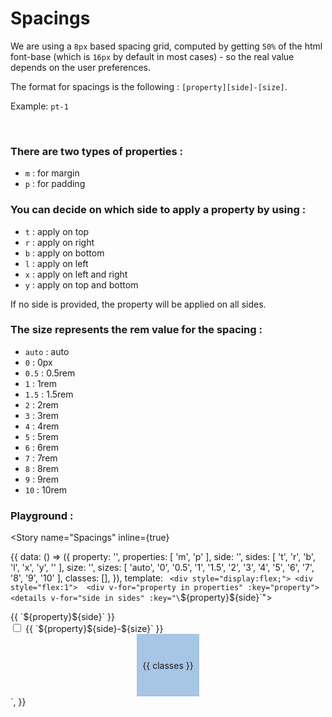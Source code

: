 
<Meta title="Spacings" />

# Spacings

We are using a `8px` based spacing grid, computed by getting `50%` of the html font-base (which is `16px` by default in most cases) - so the real value depends on the user preferences.

The format for spacings is the following : `[property][side]-[size]`.

Example: `pt-1`

<br/>

### There are two types of properties :

- `m` : for margin
- `p` : for padding

### You can decide on which side to apply a property by using :

- `t` : apply on top
- `r` : apply on right
- `b` : apply on bottom
- `l` : apply on left
- `x` : apply on left and right
- `y` : apply on top and bottom

If no side is provided, the property will be applied on all sides.

### The size represents the rem value for the spacing :

- `auto` : auto
- `0` : 0px
- `0.5` : 0.5rem
- `1` : 1rem
- `1.5` : 1.5rem
- `2` : 2rem
- `3` : 3rem
- `4` : 4rem
- `5` : 5rem
- `6` : 6rem
- `7` : 7rem
- `8` : 8rem
- `9` : 9rem
- `10` : 10rem

### Playground :

<Story
  name="Spacings"
  inline={true}
>
  {{
    data: () => ({
      property: '',
      properties: [ 'm', 'p' ],
      side: '',
      sides: [ 't', 'r', 'b', 'l', 'x', 'y', '' ],
      size: '',
      sizes: [ 'auto', '0', '0.5', '1', '1.5', '2', '3', '4', '5', '6', '7', '8', '9', '10' ],
      classes: [],
    }),
    template: `
      <div style="display:flex;">
        <div style="flex:1"> 
          <div v-for="property in properties" :key="property">
            <details v-for="side in sides" :key="\`\${property}\${side}\`">
              <summary>{{ \`\${property}\${side}\` }}</summary>
              <label
                v-for="size in sizes"
                :key="\`\${property}\${side}-\${size}\`"
              >
                <input
                  type="checkbox"
                  :value="\`\${property}\${side}-\${size}\`"
                  v-model="classes"
                />
                {{ \`\${property}\${side}-\${size}\` }}
              </label>
            </details>
          </div>
        </div>
        <div style="display:flex;flex:1;align-items:center;justify-content:center;">
          <div style="display:inline-block;background-color:rgb(241 205 164);">
            <div :class="classes" style="width:100px;height:100px;background-color:rgb(201 221 187);">
              <div style="width:100%;height:100%;background-color:rgb(167 197 229);display:flex;align-items:center;justify-content:center;">
                {{ classes }}
              </div>
            </div>
          </div>
        </div>
      </div>
    `,
  }}
</Story>
